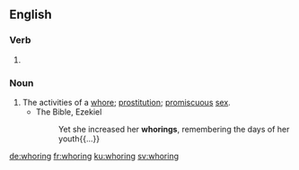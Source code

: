 
==English==

===Verb===
{{head|en|present participle}}

# {{present participle of|whore|lang=en|nocat=1}}

===Noun===
{{en-noun}}

# The activities of a [[whore]]; [[prostitution]]; [[promiscuous]] [[sex]].
#* The Bible, Ezekiel
#*: Yet she increased her '''whorings''', remembering the days of her youth{{...}}

[[de:whoring]]
[[fr:whoring]]
[[ku:whoring]]
[[sv:whoring]]